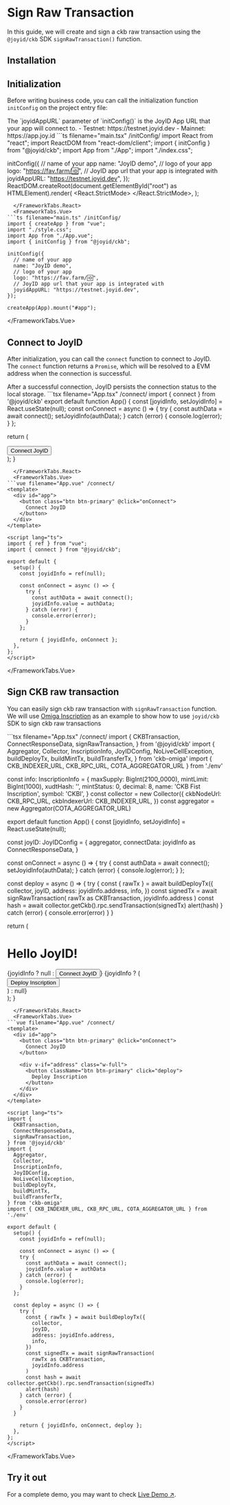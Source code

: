# Sign Raw Transaction

In this guide, we will create and sign a ckb raw transaction using the `@joyid/ckb` SDK `signRawTransaction()` function.

## Installation


<PackageManagerTabs command="install @joyid/ckb" />


## Initialization

Before writing business code, you can call the initialization function `initConfig` on the project entry file:

<Callout type="info">
The `joyidAppURL` parameter of `initConfig()` is the JoyID App URL that your app will connect to.
  - Testnet: https://testnet.joyid.dev
  - Mainnet: https://app.joy.id
</Callout>


<FrameworkTabs>
  <FrameworkTabs.React>
```ts filename="main.tsx" /initConfig/
import React from "react";
import ReactDOM from "react-dom/client";
import { initConfig } from "@joyid/ckb";
import App from "./App";
import "./index.css";

initConfig({
  // name of your app
  name: "JoyID demo",
  // logo of your app
  logo: "https://fav.farm/🆔",
  // JoyID app url that your app is integrated with
  joyidAppURL: "https://testnet.joyid.dev",
});
ReactDOM.createRoot(document.getElementById("root") as HTMLElement).render(
  <React.StrictMode>
    <App />
  </React.StrictMode>,
);
```
  </FrameworkTabs.React>
  <FrameworkTabs.Vue>
```ts filename="main.ts" /initConfig/
import { createApp } from "vue";
import "./style.css";
import App from "./App.vue";
import { initConfig } from "@joyid/ckb";

initConfig({
  // name of your app
  name: "JoyID demo",
  // logo of your app
  logo: "https://fav.farm/🆔",
  // JoyID app url that your app is integrated with
  joyidAppURL: "https://testnet.joyid.dev",
});

createApp(App).mount("#app");
```
  </FrameworkTabs.Vue>
</FrameworkTabs>

## Connect to JoyID

After initialization, you can call the `connect` function to connect to JoyID. The `connect` function returns a `Promise`, which will be resolved to a EVM address when the connection is successful.


<Callout emoji="💡">
After a successful connection, JoyID persists the connection status to the local storage.
</Callout>

<FrameworkTabs>
  <FrameworkTabs.React>
```tsx filename="App.tsx" /connect/
import { connect } from '@joyid/ckb'
export default function App() {
  const [joyidInfo, setJoyidInfo] = React.useState(null);
  const onConnect = async () => {
    try {
      const authData = await connect();
      setJoyidInfo(authData);
    } catch (error) {
      console.log(error);
    }
  };

  return (
    <div id="app">
      <button className="btn btn-primary" onClick={onConnect}>
        Connect JoyID
      </button>
    </div>
  );
}
```
  </FrameworkTabs.React>
  <FrameworkTabs.Vue>
```vue filename="App.vue" /connect/
<template>
  <div id="app">
    <button class="btn btn-primary" @click="onConnect">
      Connect JoyID
    </button>
  </div>
</template>

<script lang="ts">
import { ref } from "vue";
import { connect } from "@joyid/ckb";

export default {
  setup() {
    const joyidInfo = ref(null);

    const onConnect = async () => {
      try {
        const authData = await connect();
        joyidInfo.value = authData;
      } catch (error) {
        console.error(error);
      }
    };

    return { joyidInfo, onConnect };
  },
};
</script>
```
  </FrameworkTabs.Vue>
</FrameworkTabs>

## Sign CKB raw transaction

You can easily sign ckb raw transaction with `signRawTransaction` function. We will use [Omiga Inscription](https://omiga.io/) as an example to show how to use `joyid/ckb` SDK to sign ckb raw transactions

<FrameworkTabs>
  <FrameworkTabs.React>
```tsx filename="App.tsx" /connect/
import {
  CKBTransaction,
  ConnectResponseData,
  signRawTransaction,
} from '@joyid/ckb'
import {
  Aggregator,
  Collector,
  InscriptionInfo,
  JoyIDConfig,
  NoLiveCellException,
  buildDeployTx,
  buildMintTx,
  buildTransferTx,
} from 'ckb-omiga'
import { CKB_INDEXER_URL, CKB_RPC_URL, COTA_AGGREGATOR_URL } from './env'

const info: InscriptionInfo = {
  maxSupply: BigInt(2100_0000),
  mintLimit: BigInt(1000),
  xudtHash: '',
  mintStatus: 0,
  decimal: 8,
  name: 'CKB Fist Inscription',
  symbol: 'CKBI',
}
const collector = new Collector({
  ckbNodeUrl: CKB_RPC_URL,
  ckbIndexerUrl: CKB_INDEXER_URL,
})
const aggregator = new Aggregator(COTA_AGGREGATOR_URL)

export default function App() {
   const [joyidInfo, setJoyidInfo] = React.useState(null);

   const joyID: JoyIDConfig = {
    aggregator,
    connectData: joyidInfo as ConnectResponseData,
  }

  const onConnect = async () => {
    try {
      const authData = await connect();
      setJoyidInfo(authData);
    } catch (error) {
      console.log(error);
    }
  };
  
  const deploy = async () => {
    try {
      const { rawTx } = await buildDeployTx({
        collector,
        joyID,
        address: joyidInfo.address,
        info,
      })
      const signedTx = await signRawTransaction(
        rawTx as CKBTransaction,
        joyidInfo.address
      )
      const hash = await collector.getCkb().rpc.sendTransaction(signedTx)
      alert(hash)
    } catch (error) {
      console.error(error)
    }
  }

  return (
    <div>
      <h1>Hello JoyID!</h1>
      {joyidInfo ? null : <button onClick={onConnect}>Connect JoyID</button>}
      {joyidInfo ? (
        <div>
          <button onClick={deploy}>Deploy Inscription</button>
        </div>
      ) : null}
    </div>
  );
}
```
  </FrameworkTabs.React>
  <FrameworkTabs.Vue>
```vue filename="App.vue" /connect/
<template>
  <div id="app">
    <button class="btn btn-primary" @click="onConnect">
      Connect JoyID
    </button>

    <div v-if="address" class="w-full">
      <button className="btn btn-primary" click="deploy">
        Deploy Inscription
      </button>
    </div>
  </div>
</template>

<script lang="ts">
import {
  CKBTransaction,
  ConnectResponseData,
  signRawTransaction,
} from '@joyid/ckb'
import {
  Aggregator,
  Collector,
  InscriptionInfo,
  JoyIDConfig,
  NoLiveCellException,
  buildDeployTx,
  buildMintTx,
  buildTransferTx,
} from 'ckb-omiga'
import { CKB_INDEXER_URL, CKB_RPC_URL, COTA_AGGREGATOR_URL } from './env'

export default {
  setup() {
    const joyidInfo = ref(null);

    const onConnect = async () => {
    try {
      const authData = await connect();
      joyidInfo.value = authData
    } catch (error) {
      console.log(error);
    }
  };
  
  const deploy = async () => {
    try {
      const { rawTx } = await buildDeployTx({
        collector,
        joyID,
        address: joyidInfo.address,
        info,
      })
      const signedTx = await signRawTransaction(
        rawTx as CKBTransaction,
        joyidInfo.address
      )
      const hash = await collector.getCkb().rpc.sendTransaction(signedTx)
      alert(hash)
    } catch (error) {
      console.error(error)
    }
  }

    return { joyidInfo, onConnect, deploy };
  },
};
</script>
```
  </FrameworkTabs.Vue>
</FrameworkTabs>

## Try it out

For a complete demo, you may want to check [Live Demo ↗](https://joyid-demo.vercel.app/).
